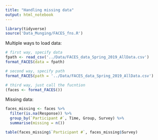 ```yaml
---
title: "Handling missing data"
output: html_notebook
---
```



```r
library(tidyverse)
source('Data_Munging/FACES_fns.R')
```
 
Multiple ways to load data:

```r
# first way, specify data
fpath <- read_csv('../Data/FACES_data_Spring_2019_AllData.csv')
format_FACES(data = fpath)

# second way, specify path
format_FACES(path = '../Data/FACES_data_Spring_2019_AllData.csv')

# third way, just call the fucntion
(faces <- format_FACES())
```
 
Missing data:

```r
faces_missing <- faces %>%
  filter(is.na(Response)) %>% 
  group_by(`Participant #`, Time, Group, Survey) %>%
  summarise(missing = n())
```
 
```r
table(faces_missing$`Participant #`, faces_missing$Survey)
```
 
 
